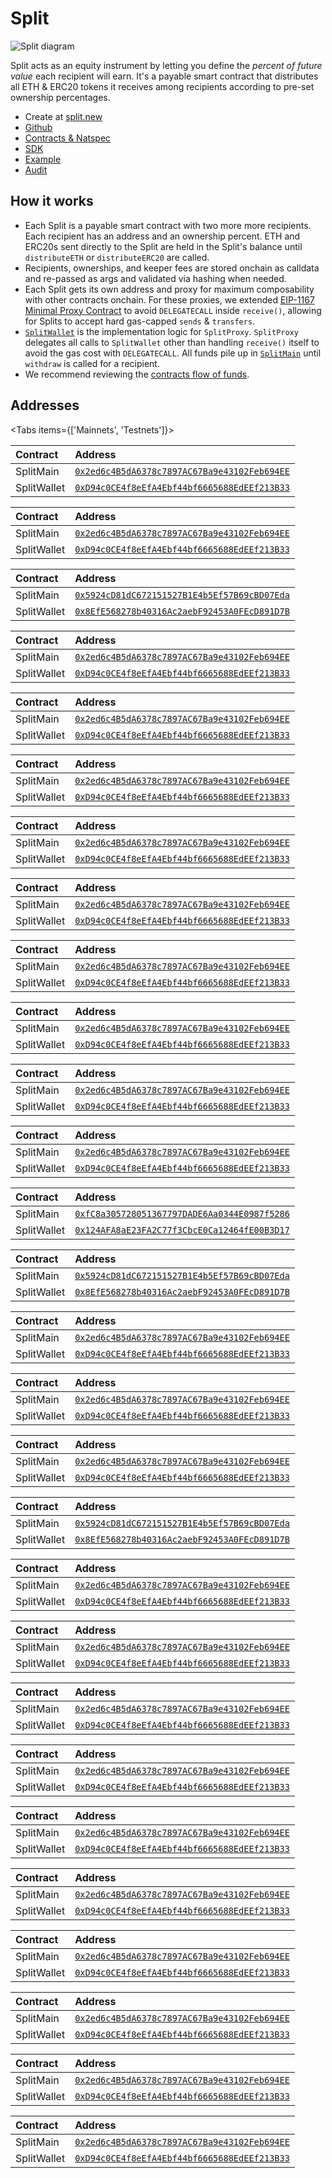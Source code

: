 
# Split

![Split diagram](./img/split_diagram.png)

Split acts as an equity instrument by letting you define the _percent of future
value_ each recipient will earn. It's a payable smart contract that distributes
all ETH & ERC20 tokens it receives among recipients according to pre-set
ownership percentages.

- Create at [split.new](https://app.splits.org/new/split/)
- [Github](https://github.com/0xSplits/splits-contracts)
- [Contracts & Natspec](https://github.com/0xSplits/splits-contracts/tree/main/contracts)
- [SDK](/sdk/splits)
- [Example](https://app.splits.org/accounts/0xF8843981e7846945960f53243cA2Fd42a579f719/)
- [Audit](https://github.com/0xSplits/splits-contracts/blob/main/audit/0xSplits_A-1.pdf)

## How it works

- Each Split is a payable smart contract with two more more recipients. Each
  recipient has an address and an ownership percent. ETH and ERC20s sent
  directly to the Split are held in the Split's balance until `distributeETH` or
  `distributeERC20` are called.
- Recipients, ownerships, and keeper fees are stored onchain as calldata and
  re-passed as args and validated via hashing when needed.
- Each Split gets its own address and proxy for maximum composability with other
  contracts onchain. For these proxies, we extended
  [EIP-1167 Minimal Proxy Contract](https://eips.ethereum.org/EIPS/eip-1167) to
  avoid `DELEGATECALL` inside `receive()`, allowing for Splits to accept hard
  gas-capped `sends` & `transfers`.
- [`SplitWallet`](https://github.com/0xSplits/splits-contracts/blob/main/contracts/SplitWallet.sol)
  is the implementation logic for `SplitProxy`. `SplitProxy` delegates all calls
  to `SplitWallet` other than handling `receive()` itself to avoid the gas cost
  with `DELEGATECALL`. All funds pile up in
  [`SplitMain`](https://github.com/0xSplits/splits-contracts/blob/main/contracts/SplitMain.sol)
  until `withdraw` is called for a recipient.
- We recommend reviewing the [contracts flow of funds](/core#flow-of-funds).

## Addresses

<Tabs items={['Mainnets', 'Testnets']}>

<Tab>

<Toggle title="Ethereum – 1">

| Contract    | Address                                                                                                                      |
| :---------- | :--------------------------------------------------------------------------------------------------------------------------- |
| SplitMain   | [`0x2ed6c4B5dA6378c7897AC67Ba9e43102Feb694EE`](https://etherscan.io/address/0x2ed6c4B5dA6378c7897AC67Ba9e43102Feb694EE#code) |
| SplitWallet | [`0xD94c0CE4f8eEfA4Ebf44bf6665688EdEEf213B33`](https://etherscan.io/address/0xD94c0CE4f8eEfA4Ebf44bf6665688EdEEf213B33#code) |

</Toggle>

<Toggle title="Optimism – 10">

| Contract    | Address                                                                                                                                 |
| :---------- | :-------------------------------------------------------------------------------------------------------------------------------------- |
| SplitMain   | [`0x2ed6c4B5dA6378c7897AC67Ba9e43102Feb694EE`](https://optimistic.etherscan.io/address/0x2ed6c4B5dA6378c7897AC67Ba9e43102Feb694EE#code) |
| SplitWallet | [`0xD94c0CE4f8eEfA4Ebf44bf6665688EdEEf213B33`](https://optimistic.etherscan.io/address/0xD94c0CE4f8eEfA4Ebf44bf6665688EdEEf213B33#code) |

</Toggle>

<Toggle title="BSC – 56">

| Contract    | Address                                                                                                                     |
| :---------- | :-------------------------------------------------------------------------------------------------------------------------- |
| SplitMain   | [`0x5924cD81dC672151527B1E4b5Ef57B69cBD07Eda`](https://bscscan.com/address/0x5924cD81dC672151527B1E4b5Ef57B69cBD07Eda#code) |
| SplitWallet | [`0x8EfE568278b40316Ac2aebF92453A0FEcD891D7B`](https://bscscan.com/address/0x8EfE568278b40316Ac2aebF92453A0FEcD891D7B#code) |

</Toggle>

<Toggle title="Gnosis – 100">

| Contract    | Address                                                                                                                       |
| :---------- | :---------------------------------------------------------------------------------------------------------------------------- |
| SplitMain   | [`0x2ed6c4B5dA6378c7897AC67Ba9e43102Feb694EE`](https://gnosisscan.io/address/0x2ed6c4B5dA6378c7897AC67Ba9e43102Feb694EE#code) |
| SplitWallet | [`0xD94c0CE4f8eEfA4Ebf44bf6665688EdEEf213B33`](https://gnosisscan.io/address/0xD94c0CE4f8eEfA4Ebf44bf6665688EdEEf213B33#code) |

</Toggle>

<Toggle title="Polygon – 137">

| Contract    | Address                                                                                                                         |
| :---------- | :------------------------------------------------------------------------------------------------------------------------------ |
| SplitMain   | [`0x2ed6c4B5dA6378c7897AC67Ba9e43102Feb694EE`](https://polygonscan.com/address/0x2ed6c4B5dA6378c7897AC67Ba9e43102Feb694EE#code) |
| SplitWallet | [`0xD94c0CE4f8eEfA4Ebf44bf6665688EdEEf213B33`](https://polygonscan.com/address/0xD94c0CE4f8eEfA4Ebf44bf6665688EdEEf213B33#code) |

</Toggle>

<Toggle title="Fantom – 250">

| Contract    | Address                                                                                                                     |
| :---------- | :-------------------------------------------------------------------------------------------------------------------------- |
| SplitMain   | [`0x2ed6c4B5dA6378c7897AC67Ba9e43102Feb694EE`](https://ftmscan.com/address/0x2ed6c4B5dA6378c7897AC67Ba9e43102Feb694EE#code) |
| SplitWallet | [`0xD94c0CE4f8eEfA4Ebf44bf6665688EdEEf213B33`](https://ftmscan.com/address/0xD94c0CE4f8eEfA4Ebf44bf6665688EdEEf213B33#code) |

</Toggle>

<Toggle title="Base – 8453">

| Contract    | Address                                                                                                                      |
| :---------- | :--------------------------------------------------------------------------------------------------------------------------- |
| SplitMain   | [`0x2ed6c4B5dA6378c7897AC67Ba9e43102Feb694EE`](https://basescan.org/address/0x2ed6c4B5dA6378c7897AC67Ba9e43102Feb694EE#code) |
| SplitWallet | [`0xD94c0CE4f8eEfA4Ebf44bf6665688EdEEf213B33`](https://basescan.org/address/0xD94c0CE4f8eEfA4Ebf44bf6665688EdEEf213B33#code) |

</Toggle>

<Toggle title="Arbitrum – 42161">

| Contract    | Address                                                                                                                     |
| :---------- | :-------------------------------------------------------------------------------------------------------------------------- |
| SplitMain   | [`0x2ed6c4B5dA6378c7897AC67Ba9e43102Feb694EE`](https://arbiscan.io/address/0x2ed6c4B5dA6378c7897AC67Ba9e43102Feb694EE#code) |
| SplitWallet | [`0xD94c0CE4f8eEfA4Ebf44bf6665688EdEEf213B33`](https://arbiscan.io/address/0xD94c0CE4f8eEfA4Ebf44bf6665688EdEEf213B33#code) |

</Toggle>

<Toggle title="Avalanche – 43114">

| Contract    | Address                                                                                                                      |
| :---------- | :--------------------------------------------------------------------------------------------------------------------------- |
| SplitMain   | [`0x2ed6c4B5dA6378c7897AC67Ba9e43102Feb694EE`](https://snowtrace.io/address/0x2ed6c4B5dA6378c7897AC67Ba9e43102Feb694EE#code) |
| SplitWallet | [`0xD94c0CE4f8eEfA4Ebf44bf6665688EdEEf213B33`](https://snowtrace.io/address/0xD94c0CE4f8eEfA4Ebf44bf6665688EdEEf213B33#code) |

</Toggle>

<Toggle title="Zora – 7777777">

| Contract    | Address                                                                                                                                      |
| :---------- | :------------------------------------------------------------------------------------------------------------------------------------------- |
| SplitMain   | [`0x2ed6c4B5dA6378c7897AC67Ba9e43102Feb694EE`](https://explorer.zora.energy/address/0x2ed6c4B5dA6378c7897AC67Ba9e43102Feb694EE?tab=contract) |
| SplitWallet | [`0xD94c0CE4f8eEfA4Ebf44bf6665688EdEEf213B33`](https://explorer.zora.energy/address/0xD94c0CE4f8eEfA4Ebf44bf6665688EdEEf213B33?tab=contract) |

</Toggle>

<Toggle title="Aurora – 1313161554">

| Contract    | Address                                                                                                                        |
| :---------- | :----------------------------------------------------------------------------------------------------------------------------- |
| SplitMain   | [`0x2ed6c4B5dA6378c7897AC67Ba9e43102Feb694EE`](https://aurorascan.dev/address/0x2ed6c4B5dA6378c7897AC67Ba9e43102Feb694EE#code) |
| SplitWallet | [`0xD94c0CE4f8eEfA4Ebf44bf6665688EdEEf213B33`](https://aurorascan.dev/address/0xD94c0CE4f8eEfA4Ebf44bf6665688EdEEf213B33#code) |

</Toggle>

</Tab>

<Tab>

<Toggle title="Goerli – 5">

| Contract    | Address                                                                                                                             |
| :---------- | :---------------------------------------------------------------------------------------------------------------------------------- |
| SplitMain   | [`0x2ed6c4B5dA6378c7897AC67Ba9e43102Feb694EE`](https://goerli.etherscan.io/address/0x2ed6c4B5dA6378c7897AC67Ba9e43102Feb694EE#code) |
| SplitWallet | [`0xD94c0CE4f8eEfA4Ebf44bf6665688EdEEf213B33`](https://goerli.etherscan.io/address/0xD94c0CE4f8eEfA4Ebf44bf6665688EdEEf213B33#code) |

</Toggle>

<Toggle title="Holesky – 17000">

| Contract    | Address                                                                                                                              |
| :---------- | :----------------------------------------------------------------------------------------------------------------------------------- |
| SplitMain   | [`0xfC8a305728051367797DADE6Aa0344E0987f5286`](https://holesky.etherscan.io/address/0xfC8a305728051367797DADE6Aa0344E0987f5286#code) |
| SplitWallet | [`0x124AFA8aE23FA2C77f3CbcE0Ca12464fE00B3D17`](https://holesky.etherscan.io/address/0x124AFA8aE23FA2C77f3CbcE0Ca12464fE00B3D17#code) |

</Toggle>

<Toggle title="Sepolia – 11155111">

| Contract    | Address                                                                                                                              |
| :---------- | :----------------------------------------------------------------------------------------------------------------------------------- |
| SplitMain   | [`0x5924cD81dC672151527B1E4b5Ef57B69cBD07Eda`](https://sepolia.etherscan.io/address/0x5924cD81dC672151527B1E4b5Ef57B69cBD07Eda#code) |
| SplitWallet | [`0x8EfE568278b40316Ac2aebF92453A0FEcD891D7B`](https://sepolia.etherscan.io/address/0x8EfE568278b40316Ac2aebF92453A0FEcD891D7B#code) |

</Toggle>

<Toggle title="Ropsten – 3">

| Contract    | Address                                                                                                                              |
| :---------- | :----------------------------------------------------------------------------------------------------------------------------------- |
| SplitMain   | [`0x2ed6c4B5dA6378c7897AC67Ba9e43102Feb694EE`](https://ropsten.etherscan.io/address/0x2ed6c4B5dA6378c7897AC67Ba9e43102Feb694EE#code) |
| SplitWallet | [`0xD94c0CE4f8eEfA4Ebf44bf6665688EdEEf213B33`](https://ropsten.etherscan.io/address/0xD94c0CE4f8eEfA4Ebf44bf6665688EdEEf213B33#code) |

</Toggle>

<Toggle title="Rinkeby – 4">

| Contract    | Address                                                                                                                              |
| :---------- | :----------------------------------------------------------------------------------------------------------------------------------- |
| SplitMain   | [`0x2ed6c4B5dA6378c7897AC67Ba9e43102Feb694EE`](https://rinkeby.etherscan.io/address/0x2ed6c4B5dA6378c7897AC67Ba9e43102Feb694EE#code) |
| SplitWallet | [`0xD94c0CE4f8eEfA4Ebf44bf6665688EdEEf213B33`](https://rinkeby.etherscan.io/address/0xD94c0CE4f8eEfA4Ebf44bf6665688EdEEf213B33#code) |

</Toggle>

<Toggle title="Kovan – 42">

| Contract    | Address                                                                                                                            |
| :---------- | :--------------------------------------------------------------------------------------------------------------------------------- |
| SplitMain   | [`0x2ed6c4B5dA6378c7897AC67Ba9e43102Feb694EE`](https://kovan.etherscan.io/address/0x2ed6c4B5dA6378c7897AC67Ba9e43102Feb694EE#code) |
| SplitWallet | [`0xD94c0CE4f8eEfA4Ebf44bf6665688EdEEf213B33`](https://kovan.etherscan.io/address/0xD94c0CE4f8eEfA4Ebf44bf6665688EdEEf213B33#code) |

</Toggle>

<Toggle title="BSC Testnet – 97">

| Contract    | Address                                                                                                                             |
| :---------- | :---------------------------------------------------------------------------------------------------------------------------------- |
| SplitMain   | [`0x5924cD81dC672151527B1E4b5Ef57B69cBD07Eda`](https://testnet.bscscan.com/address/0x5924cD81dC672151527B1E4b5Ef57B69cBD07Eda#code) |
| SplitWallet | [`0x8EfE568278b40316Ac2aebF92453A0FEcD891D7B`](https://testnet.bscscan.com/address/0x8EfE568278b40316Ac2aebF92453A0FEcD891D7B#code) |

</Toggle>

<Toggle title="Optimism Goerli – 420">

| Contract    | Address                                                                                                                                      |
| :---------- | :------------------------------------------------------------------------------------------------------------------------------------------- |
| SplitMain   | [`0x2ed6c4B5dA6378c7897AC67Ba9e43102Feb694EE`](https://goerli-optimism.etherscan.io/address/0x2ed6c4B5dA6378c7897AC67Ba9e43102Feb694EE#code) |
| SplitWallet | [`0xD94c0CE4f8eEfA4Ebf44bf6665688EdEEf213B33`](https://goerli-optimism.etherscan.io/address/0xD94c0CE4f8eEfA4Ebf44bf6665688EdEEf213B33#code) |

</Toggle>

<Toggle title="Optimism Sepolia – 11155420">

| Contract    | Address                                                                                                                                       |
| :---------- | :-------------------------------------------------------------------------------------------------------------------------------------------- |
| SplitMain   | [`0x2ed6c4B5dA6378c7897AC67Ba9e43102Feb694EE`](https://sepolia-optimism.etherscan.io/address/0x2ed6c4B5dA6378c7897AC67Ba9e43102Feb694EE#code) |
| SplitWallet | [`0xD94c0CE4f8eEfA4Ebf44bf6665688EdEEf213B33`](https://sepolia-optimism.etherscan.io/address/0xD94c0CE4f8eEfA4Ebf44bf6665688EdEEf213B33#code) |

</Toggle>

<Toggle title="Fantom Testnet – 4002">

| Contract    | Address                                                                                                                             |
| :---------- | :---------------------------------------------------------------------------------------------------------------------------------- |
| SplitMain   | [`0x2ed6c4B5dA6378c7897AC67Ba9e43102Feb694EE`](https://testnet.ftmscan.com/address/0x2ed6c4B5dA6378c7897AC67Ba9e43102Feb694EE#code) |
| SplitWallet | [`0xD94c0CE4f8eEfA4Ebf44bf6665688EdEEf213B33`](https://testnet.ftmscan.com/address/0xD94c0CE4f8eEfA4Ebf44bf6665688EdEEf213B33#code) |

</Toggle>

<Toggle title="Gnosis Chiado – 10200">

| Contract    | Address                                                                                                                                                        |
| :---------- | :------------------------------------------------------------------------------------------------------------------------------------------------------------- |
| SplitMain   | [`0x2ed6c4B5dA6378c7897AC67Ba9e43102Feb694EE`](https://blockscout.com/gnosis/chiado/address/0x2ed6c4B5dA6378c7897AC67Ba9e43102Feb694EE/contracts#address-tabs) |
| SplitWallet | [`0xD94c0CE4f8eEfA4Ebf44bf6665688EdEEf213B33`](https://blockscout.com/gnosis/chiado/address/0xD94c0CE4f8eEfA4Ebf44bf6665688EdEEf213B33/contracts#address-tabs) |

</Toggle>

<Toggle title="Avalanche Fuji – 43113">

| Contract    | Address                                                                                                                              |
| :---------- | :----------------------------------------------------------------------------------------------------------------------------------- |
| SplitMain   | [`0x2ed6c4B5dA6378c7897AC67Ba9e43102Feb694EE`](https://testnet.snowtrace.io/address/0x2ed6c4B5dA6378c7897AC67Ba9e43102Feb694EE#code) |
| SplitWallet | [`0xD94c0CE4f8eEfA4Ebf44bf6665688EdEEf213B33`](https://testnet.snowtrace.io/address/0xD94c0CE4f8eEfA4Ebf44bf6665688EdEEf213B33#code) |

</Toggle>

<Toggle title="Polygon Mumbai – 80001">

| Contract    | Address                                                                                                                                |
| :---------- | :------------------------------------------------------------------------------------------------------------------------------------- |
| SplitMain   | [`0x2ed6c4B5dA6378c7897AC67Ba9e43102Feb694EE`](https://mumbai.polygonscan.com/address/0x2ed6c4B5dA6378c7897AC67Ba9e43102Feb694EE#code) |
| SplitWallet | [`0xD94c0CE4f8eEfA4Ebf44bf6665688EdEEf213B33`](https://mumbai.polygonscan.com/address/0xD94c0CE4f8eEfA4Ebf44bf6665688EdEEf213B33#code) |

</Toggle>

<Toggle title="Arbitrum Goerli – 421613">

| Contract    | Address                                                                                                                                                              |
| :---------- | :------------------------------------------------------------------------------------------------------------------------------------------------------------------- |
| SplitMain   | [`0x2ed6c4B5dA6378c7897AC67Ba9e43102Feb694EE`](https://goerli-rollup-explorer.arbitrum.io/address/0x2ed6c4B5dA6378c7897AC67Ba9e43102Feb694EE/contracts#address-tabs) |
| SplitWallet | [`0xD94c0CE4f8eEfA4Ebf44bf6665688EdEEf213B33`](https://goerli-rollup-explorer.arbitrum.io/address/0xD94c0CE4f8eEfA4Ebf44bf6665688EdEEf213B33/contracts#address-tabs) |

</Toggle>

<Toggle title="Aurora Testnet – 1313161555">

| Contract    | Address                                                                                                                                |
| :---------- | :------------------------------------------------------------------------------------------------------------------------------------- |
| SplitMain   | [`0x2ed6c4B5dA6378c7897AC67Ba9e43102Feb694EE`](https://testnet.aurorascan.dev/address/0x2ed6c4B5dA6378c7897AC67Ba9e43102Feb694EE#code) |
| SplitWallet | [`0xD94c0CE4f8eEfA4Ebf44bf6665688EdEEf213B33`](https://testnet.aurorascan.dev/address/0xD94c0CE4f8eEfA4Ebf44bf6665688EdEEf213B33#code) |

</Toggle>

<Toggle title="Base Sepolia – 84532">

| Contract    | Address                                                                                                                                             |
| :---------- | :-------------------------------------------------------------------------------------------------------------------------------------------------- |
| SplitMain   | [`0x2ed6c4B5dA6378c7897AC67Ba9e43102Feb694EE`](https://base-sepolia.blockscout.com/address/0x2ed6c4B5dA6378c7897AC67Ba9e43102Feb694EE?tab=contract) |
| SplitWallet | [`0xD94c0CE4f8eEfA4Ebf44bf6665688EdEEf213B33`](https://base-sepolia.blockscout.com/address/0xD94c0CE4f8eEfA4Ebf44bf6665688EdEEf213B33?tab=contract) |

</Toggle>

<Toggle title="Zora Sepolia – 999999999">

| Contract    | Address                                                                                                                                              |
| :---------- | :--------------------------------------------------------------------------------------------------------------------------------------------------- |
| SplitMain   | [`0x2ed6c4B5dA6378c7897AC67Ba9e43102Feb694EE`](https://sepolia.explorer.zora.energy/address/0x2ed6c4B5dA6378c7897AC67Ba9e43102Feb694EE?tab=contract) |
| SplitWallet | [`0xD94c0CE4f8eEfA4Ebf44bf6665688EdEEf213B33`](https://sepolia.explorer.zora.energy/address/0xD94c0CE4f8eEfA4Ebf44bf6665688EdEEf213B33?tab=contract) |

</Toggle>

</Tab>

</Tabs>
